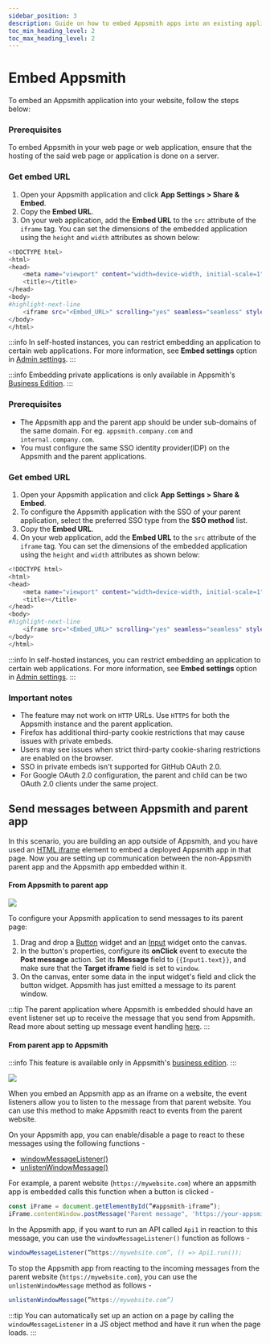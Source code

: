 ```yaml
---
sidebar_position: 3
description: Guide on how to embed Appsmith apps into an existing application
toc_min_heading_level: 2
toc_max_heading_level: 2
---
```



# Embed Appsmith

To embed an Appsmith application into your website, follow the steps below:

<Tabs queryString="public-app">
<TabItem label="Public application" value="public-application">

### Prerequisites

To embed Appsmith in your web page or web application, ensure that the hosting of the said web page or application is done on a server.

### Get embed URL

1. Open your Appsmith application and click **App Settings > Share & Embed**.
2. Copy the **Embed URL**.
3. On your web application, add the **Embed URL** to the `src` attribute of the `iframe` tag. You can set the dimensions of the embedded application using the `height` and `width` attributes as shown below:

```bash
<!DOCTYPE html>
<html>
<head>
    <meta name="viewport" content="width=device-width, initial-scale=1"
    <title></title>
</head>
<body>
#highlight-next-line
    <iframe src="<Embed_URL>" scrolling="yes" seamless="seamless" style="display:block; width:100%; height:100vh;"></iframe>
</body>
</html>
```
:::info
In self-hosted instances, you can restrict embedding an application to certain web applications. For more information, see **Embed settings** option in [Admin settings](/getting-started/setup/instance-configuration#configure-instance).
:::

</TabItem>
<TabItem label="Private application" value="private-application">

:::info
Embedding private applications is only available in Appsmith's [Business Edition](https://www.appsmith.com/pricing).
:::

<VideoEmbed host="youtube" videoId="Zoiy1tKcjzU" title="Embed Private Apps With SSO" caption="Embed Private Apps With SSO" />

### Prerequisites

* The Appsmith app and the parent app should be under sub-domains of the same domain. For eg. `appsmith.company.com` and `internal.company.com`.
* You must configure the same SSO identity provider(IDP) on the Appsmith and the parent applications.

### Get embed URL

1. Open your Appsmith application and click **App Settings > Share & Embed**.
2. To configure the Appsmith application with the SSO of your parent application, select the preferred SSO type from the **SSO method** list.
3. Copy the **Embed URL**.
3. On your web application, add the **Embed URL** to the `src` attribute of the `iframe` tag. You can set the dimensions of the embedded application using the `height` and `width` attributes as shown below:

```bash
<!DOCTYPE html>
<html>
<head>
    <meta name="viewport" content="width=device-width, initial-scale=1"
    <title></title>
</head>
<body>
#highlight-next-line
    <iframe src="<Embed_URL>" scrolling="yes" seamless="seamless" style="display:block; width:100%; height:100vh;"></iframe>
</body>
</html>
```
:::info
In self-hosted instances, you can restrict embedding an application to certain web applications. For more information, see **Embed settings** option in [Admin settings](/getting-started/setup/instance-configuration#configure-instance).
:::


### Important notes
* The feature may not work on `HTTP` URLs. Use `HTTPS` for both the Appsmith instance and the parent application.
* Firefox has additional third-party cookie restrictions that may cause issues with private embeds.
* Users may see issues when strict third-party cookie-sharing restrictions are enabled on the browser. 
* SSO in private embeds isn't supported for GitHub OAuth 2.0.
* For Google OAuth 2.0 configuration, the parent and child can be two OAuth 2.0 clients under the same project.

</TabItem>
</Tabs>

## Send messages between Appsmith and parent app

In this scenario, you are building an app outside of Appsmith, and you have used an [HTML iframe](https://developer.mozilla.org/en-US/docs/Web/HTML/Element/iframe) element to embed a deployed Appsmith app in that page. Now you are setting up communication between the non-Appsmith parent app and the Appsmith app embedded within it.

#### From Appsmith to parent app

![](/img/postmessage_parent_outgoing.png)

To configure your Appsmith application to send messages to its parent page:

1. Drag and drop a [Button](/reference/widgets/button/) widget and an [Input](/reference/widgets/input/) widget onto the canvas.
2. In the button's properties, configure its **onClick** event to execute the **Post message** action. Set its **Message** field to `{{Input1.text}}`, and make sure that the **Target iframe** field is set to `window`.
3. On the canvas, enter some data in the input widget's field and click the button widget. Appsmith has just emitted a message to its parent window.

:::tip
The parent application where Appsmith is embedded should have an event listener set up to receive the message that you send from Appsmith. Read more about setting up message event handling [here](https://developer.mozilla.org/en-US/docs/Web/API/Window/message_event).
:::

#### From parent app to Appsmith

:::info
This feature is available only in Appsmith's [business edition](https://www.appsmith.com/pricing).
:::

![](/img/postmessage_parent_incoming.png)

When you embed an Appsmith app as an iframe on a website, the event listeners allow you to listen to the message from that parent website. You can use this method to make Appsmith react to events from the parent website. 
   
On your Appsmith app, you can enable/disable a page to react to these messages using the following functions - 

* [windowMessageListener()](/reference/appsmith-framework/widget-actions/window-message-listener)
* [unlistenWindowMessage()](/reference/appsmith-framework/widget-actions/unlisten-window-message)

For example, a parent website (`https://mywebsite.com`) where an appsmith app is embedded calls this function when a button is clicked - 

```javascript
const iFrame = document.getElementById(”#appsmith-iframe”);
iFrame.contentWindow.postMessage("Parent message", 'https://your-appsmith-domain.com');
```   
In the Appsmith app, if you want to run an API called `Api1` in reaction to this message, you can use the `windowMessageListener()` function as follows - 
```javascript
windowMessageListener(”https://mywebsite.com”, () => Api1.run());
```
To stop the Appsmith app from reacting to the incoming messages from the parent website (`https://mywebsite.com`), you can use the `unlistenWindowMessage` method as follows -
```javascript
unlistenWindowMessage(”https://mywebsite.com”)
```
:::tip
You can automatically set up an action on a page by calling the `windowMessageListener` in a JS object method and have it run when the page loads.
:::


